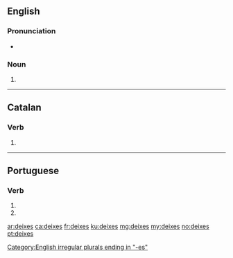 ==English==

===Pronunciation===
* {{a|UK}} {{IPA|/ˈdaɪksiːz/|lang=en}}

===Noun===
{{head|en|plural}} {{g|p}}

# {{plural of|deixis|lang=en}}

[[Category:English irregular plurals ending in "-es"]]

----

==Catalan==

===Verb===
{{head|ca|verb form}}

# {{ca-verb form of|p=2|n=sg|t=pres|m=ind|deixar}}

----

==Portuguese==

===Verb===
{{pt-verb-form}}

# {{pt-verb form of|deixar|ar|subjunctive|present|singular|second}}
# {{pt-verb form of|deixar|ar|imperative|negative|singular|second}}

[[ar:deixes]]
[[ca:deixes]]
[[fr:deixes]]
[[ku:deixes]]
[[mg:deixes]]
[[my:deixes]]
[[no:deixes]]
[[pt:deixes]]